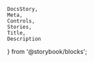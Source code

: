     DocsStory,
    Meta,
    Controls,
    Stories,
    Title,
    Description
} from '@storybook/blocks';

<Meta of={dialogStories} />

<Title of={dialogStories} />
<Description of={dialogStories} />

<DocsStory of={dialogStories.dialog} expanded={false} />
<Controls of={dialogStories.dialog} />

# Usage Docs

<br />

## Sizing

The dialog size can be customized by modyfing the width, height and max-height properties of `nimble-dialog::part(control)`.

By default, the dialog is sized to be small and growable. This should be used for small dialogs like a confirmation dialog.
This is equivalent of using the following style configuration:

```scss
nimble-dialog::part(control) {
    width: $ni-nimble-dialog-small-width;
    height: $ni-nimble-dialog-small-height;
    max-height: $ni-nimble-dialog-small-max-height;
}
```

For larger dialogs, for example a wizard-like dialog, the following style configuration should be used:

```scss
nimble-dialog::part(control) {
    width: $ni-nimble-dialog-large-width;
    height: $ni-nimble-dialog-large-height;
    max-height: $ni-nimble-dialog-large-max-height;
}
```
